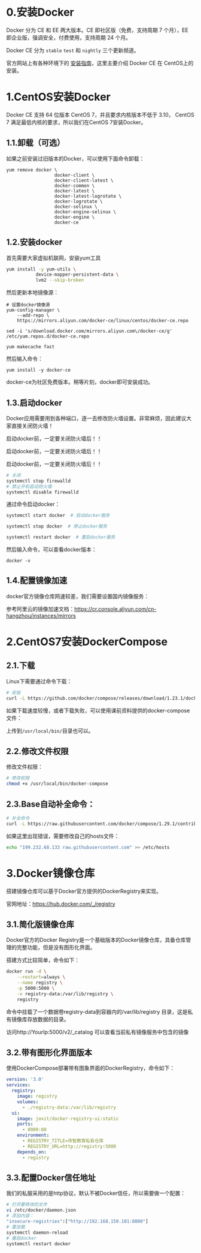 # 0.安装Docker

Docker 分为 CE 和 EE 两大版本。CE 即社区版（免费，支持周期 7 个月），EE 即企业版，强调安全，付费使用，支持周期 24 个月。

Docker CE 分为 `stable` `test` 和 `nightly` 三个更新频道。

官方网站上有各种环境下的 [安装指南](https://docs.docker.com/install/)，这里主要介绍 Docker CE 在 CentOS上的安装。

# 1.CentOS安装Docker

Docker CE 支持 64 位版本 CentOS 7，并且要求内核版本不低于 3.10， CentOS 7 满足最低内核的要求，所以我们在CentOS 7安装Docker。



## 1.1.卸载（可选）

如果之前安装过旧版本的Docker，可以使用下面命令卸载：

```
yum remove docker \
                  docker-client \
                  docker-client-latest \
                  docker-common \
                  docker-latest \
                  docker-latest-logrotate \
                  docker-logrotate \
                  docker-selinux \
                  docker-engine-selinux \
                  docker-engine \
                  docker-ce
```



## 1.2.安装docker

首先需要大家虚拟机联网，安装yum工具

```sh
yum install -y yum-utils \
           device-mapper-persistent-data \
           lvm2 --skip-broken
```



然后更新本地镜像源：

```shell
# 设置docker镜像源
yum-config-manager \
    --add-repo \
    https://mirrors.aliyun.com/docker-ce/linux/centos/docker-ce.repo
    
sed -i 's/download.docker.com/mirrors.aliyun.com\/docker-ce/g' /etc/yum.repos.d/docker-ce.repo

yum makecache fast
```





然后输入命令：

```shell
yum install -y docker-ce
```

docker-ce为社区免费版本。稍等片刻，docker即可安装成功。



## 1.3.启动docker

Docker应用需要用到各种端口，逐一去修改防火墙设置。非常麻烦，因此建议大家直接关闭防火墙！

启动docker前，一定要关闭防火墙后！！

启动docker前，一定要关闭防火墙后！！

启动docker前，一定要关闭防火墙后！！



```sh
# 关闭
systemctl stop firewalld
# 禁止开机启动防火墙
systemctl disable firewalld
```



通过命令启动docker：

```sh
systemctl start docker  # 启动docker服务

systemctl stop docker  # 停止docker服务

systemctl restart docker  # 重启docker服务
```



然后输入命令，可以查看docker版本：

```
docker -v
```



## 1.4.配置镜像加速

docker官方镜像仓库网速较差，我们需要设置国内镜像服务：

参考阿里云的镜像加速文档：https://cr.console.aliyun.com/cn-hangzhou/instances/mirrors





# 2.CentOS7安装DockerCompose



## 2.1.下载

Linux下需要通过命令下载：

```sh
# 安装
curl -L https://github.com/docker/compose/releases/download/1.23.1/docker-compose-`uname -s`-`uname -m` > /usr/local/bin/docker-compose
```

如果下载速度较慢，或者下载失败，可以使用课前资料提供的docker-compose文件：


上传到`/usr/local/bin/`目录也可以。



## 2.2.修改文件权限

修改文件权限：

```sh
# 修改权限
chmod +x /usr/local/bin/docker-compose
```





## 2.3.Base自动补全命令：

```sh
# 补全命令
curl -L https://raw.githubusercontent.com/docker/compose/1.29.1/contrib/completion/bash/docker-compose > /etc/bash_completion.d/docker-compose
```

如果这里出现错误，需要修改自己的hosts文件：

```sh
echo "199.232.68.133 raw.githubusercontent.com" >> /etc/hosts
```





# 3.Docker镜像仓库

搭建镜像仓库可以基于Docker官方提供的DockerRegistry来实现。

官网地址：https://hub.docker.com/_/registry



## 3.1.简化版镜像仓库

Docker官方的Docker Registry是一个基础版本的Docker镜像仓库，具备仓库管理的完整功能，但是没有图形化界面。

搭建方式比较简单，命令如下：

```sh
docker run -d \
    --restart=always \
    --name registry	\
    -p 5000:5000 \
    -v registry-data:/var/lib/registry \
    registry
```



命令中挂载了一个数据卷registry-data到容器内的/var/lib/registry 目录，这是私有镜像库存放数据的目录。

访问http://YourIp:5000/v2/_catalog 可以查看当前私有镜像服务中包含的镜像



## 3.2.带有图形化界面版本

使用DockerCompose部署带有图象界面的DockerRegistry，命令如下：

```yaml
version: '3.0'
services:
  registry:
    image: registry
    volumes:
      - ./registry-data:/var/lib/registry
  ui:
    image: joxit/docker-registry-ui:static
    ports:
      - 8080:80
    environment:
      - REGISTRY_TITLE=传智教育私有仓库
      - REGISTRY_URL=http://registry:5000
    depends_on:
      - registry
```



## 3.3.配置Docker信任地址

我们的私服采用的是http协议，默认不被Docker信任，所以需要做一个配置：

```sh
# 打开要修改的文件
vi /etc/docker/daemon.json
# 添加内容：
"insecure-registries":["http://192.168.150.101:8080"]
# 重加载
systemctl daemon-reload
# 重启docker
systemctl restart docker
```

